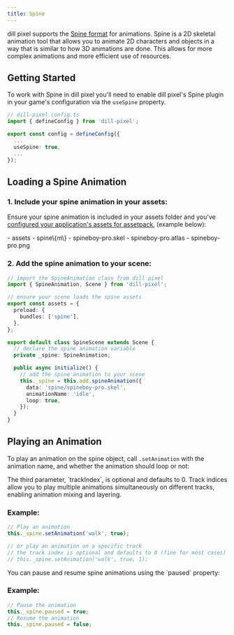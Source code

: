 ```yaml
---
title: Spine
---
```



dill pixel supports the [Spine format](https://esotericsoftware.com/) for animations.
Spine is a 2D skeletal animation tool that allows you to animate 2D characters and objects
in a way that is similar to how 3D animations are done. This allows for more complex
animations and more efficient use of resources.

## Getting Started

To work with Spine in dill pixel you'll need to enable dill pixel's Spine plugin in your game's configuration via the `useSpine` property.

```ts
// dill-pixel.config.ts
import { defineConfig } from 'dill-pixel';

export const config = defineConfig({
  ...
  useSpine: true,
  ...
});

```

## Loading a Spine Animation

### 1. Include your spine animation in your assets:

Ensure your spine animation is included in your assets folder and you've [configured your application's assets for assetpack](/guides/project-setup), (example below):

<FileTree>
- assets
  - spine\{m\}
    - spineboy-pro.skel
    - spineboy-pro.atlas
    - spineboy-pro.png
</FileTree>

### 2. Add the spine animation to your scene:

```ts
// import the SpineAnimation class from dill pixel
import { SpineAnimation, Scene } from 'dill-pixel';

// ensure your scene loads the spine assets
export const assets = {
  preload: {
    bundles: ['spine'],
  },
};

export default class SpineScene extends Scene {
  // declare the spine animation variable
  private _spine: SpineAnimation;

  public async initialize() {
    // add the spine animation to your scene
    this._spine = this.add.spineAnimation({
      data: 'spine/spineboy-pro.skel',
      animationName: 'idle',
      loop: true,
    });
  }
}
```

## Playing an Animation

To play an animation on the spine object, call `.setAnimation` with the animation name, and whether the animation should loop or not:

<Aside type="tip">
  The third parameter, `trackIndex`, is optional and defaults to 0. Track indices allow you to play multiple animations
  simultaneously on different tracks, enabling animation mixing and layering.
</Aside>

### Example:

```ts
// Play an animation
this._spine.setAnimation('walk', true);

// or play an animation on a specific track
// the track index is optional and defaults to 0 (fine for most cases)
// this._spine.setAnimation('walk', true, 1);
```

<Aside type="tip">You can pause and resume spine animations using the `paused` property:</Aside>

### Example:

```ts
// Pause the animation
this._spine.paused = true;
// Resume the animation
this._spine.paused = false;
```
